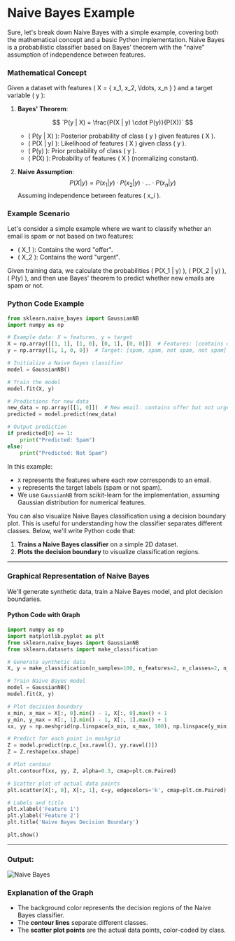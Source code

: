 # Naive Bayes Example

Sure, let's break down Naive Bayes with a simple example, covering both the mathematical concept and a basic Python implementation. Naive Bayes is a probabilistic classifier based on Bayes' theorem with the "naive" assumption of independence between features.

### Mathematical Concept

Given a dataset with features \( X = \{ x_1, x_2, \ldots, x_n \} \) and a target variable \( y \):

1. **Bayes' Theorem**:

   $$
   `P(y | X) = \frac{P(X | y) \cdot P(y)}{P(X)}`
   $$

   - \( P(y | X) \): Posterior probability of class \( y \) given features \( X \).
   - \( P(X | y) \): Likelihood of features \( X \) given class \( y \).
   - \( P(y) \): Prior probability of class \( y \).
   - \( P(X) \): Probability of features \( X \) (normalizing constant).

2. **Naive Assumption**:
   $$
   P(X | y) = P(x_1 | y) \cdot P(x_2 | y) \cdot \ldots \cdot P(x_n | y)
   $$
   Assuming independence between features \( x_i \).

### Example Scenario

Let's consider a simple example where we want to classify whether an email is spam or not based on two features:

- \( X_1 \): Contains the word "offer".
- \( X_2 \): Contains the word "urgent".

Given training data, we calculate the probabilities \( P(X_1 | y) \), \( P(X_2 | y) \), \( P(y) \), and then use Bayes' theorem to predict whether new emails are spam or not.

### Python Code Example

```python
from sklearn.naive_bayes import GaussianNB
import numpy as np

# Example data: X = features, y = target
X = np.array([[1, 1], [1, 0], [0, 1], [0, 0]])  # Features: [contains offer, contains urgent]
y = np.array([1, 1, 0, 0])  # Target: [spam, spam, not spam, not spam]

# Initialize a Naive Bayes classifier
model = GaussianNB()

# Train the model
model.fit(X, y)

# Predictions for new data
new_data = np.array([[1, 0]])  # New email: contains offer but not urgent
predicted = model.predict(new_data)

# Output prediction
if predicted[0] == 1:
    print("Predicted: Spam")
else:
    print("Predicted: Not Spam")
```

In this example:

- `X` represents the features where each row corresponds to an email.
- `y` represents the target labels (spam or not spam).
- We use `GaussianNB` from scikit-learn for the implementation, assuming Gaussian distribution for numerical features.

You can also visualize Naive Bayes classification using a decision boundary plot. This is useful for understanding how the classifier separates different classes. Below, we'll write Python code that:

1. **Trains a Naive Bayes classifier** on a simple 2D dataset.
2. **Plots the decision boundary** to visualize classification regions.

---

### **Graphical Representation of Naive Bayes**

We'll generate synthetic data, train a Naive Bayes model, and plot decision boundaries.

#### **Python Code with Graph**

```python
import numpy as np
import matplotlib.pyplot as plt
from sklearn.naive_bayes import GaussianNB
from sklearn.datasets import make_classification

# Generate synthetic data
X, y = make_classification(n_samples=100, n_features=2, n_classes=2, n_clusters_per_class=1, random_state=42)

# Train Naive Bayes model
model = GaussianNB()
model.fit(X, y)

# Plot decision boundary
x_min, x_max = X[:, 0].min() - 1, X[:, 0].max() + 1
y_min, y_max = X[:, 1].min() - 1, X[:, 1].max() + 1
xx, yy = np.meshgrid(np.linspace(x_min, x_max, 100), np.linspace(y_min, y_max, 100))

# Predict for each point in meshgrid
Z = model.predict(np.c_[xx.ravel(), yy.ravel()])
Z = Z.reshape(xx.shape)

# Plot contour
plt.contourf(xx, yy, Z, alpha=0.3, cmap=plt.cm.Paired)

# Scatter plot of actual data points
plt.scatter(X[:, 0], X[:, 1], c=y, edgecolors='k', cmap=plt.cm.Paired)

# Labels and title
plt.xlabel('Feature 1')
plt.ylabel('Feature 2')
plt.title('Naive Bayes Decision Boundary')

plt.show()
```

---

### Output:

![Naive Bayes](/img/machine-learning/naive-bayes.png "Naive Bayes")

### **Explanation of the Graph**

- The background color represents the decision regions of the Naive Bayes classifier.
- The **contour lines** separate different classes.
- The **scatter plot points** are the actual data points, color-coded by class.
